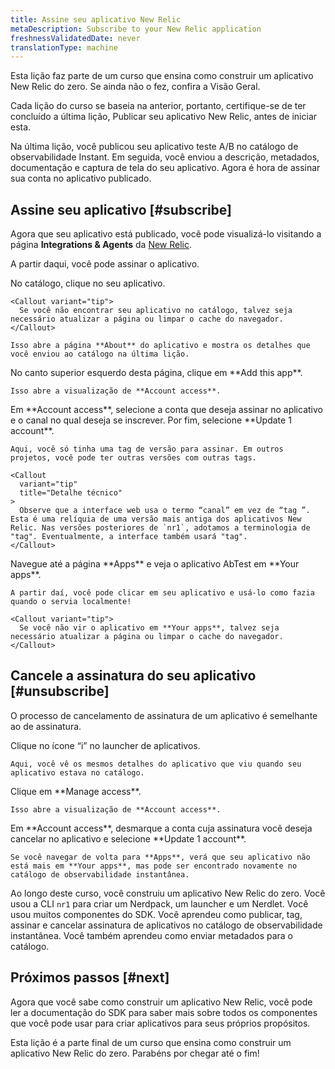 ```yaml
---
title: Assine seu aplicativo New Relic
metaDescription: Subscribe to your New Relic application
freshnessValidatedDate: never
translationType: machine
---
```


<Callout variant="course">
  Esta lição faz parte de um curso que ensina como construir um aplicativo New Relic do zero. Se ainda não o fez, confira a Visão Geral.

  Cada lição do curso se baseia na anterior, portanto, certifique-se de ter concluído a última lição, Publicar seu aplicativo New Relic, antes de iniciar esta.
</Callout>

Na última lição, você publicou seu aplicativo teste A/B no catálogo de observabilidade Instant. Em seguida, você enviou a descrição, metadados, documentação e captura de tela do seu aplicativo. Agora é hora de assinar sua conta no aplicativo publicado.

## Assine seu aplicativo [#subscribe]

Agora que seu aplicativo está publicado, você pode visualizá-lo visitando a página **Integrations & Agents** da [New Relic](https://one.newrelic.com).

A partir daqui, você pode assinar o aplicativo.

<Steps>
  <Step>
    No catálogo, clique no seu aplicativo.

    <Callout variant="tip">
      Se você não encontrar seu aplicativo no catálogo, talvez seja necessário atualizar a página ou limpar o cache do navegador.
    </Callout>

    Isso abre a página **About** do aplicativo e mostra os detalhes que você enviou ao catálogo na última lição.
  </Step>

  <Step>
    No canto superior esquerdo desta página, clique em **Add this app**.

    Isso abre a visualização de **Account access**.
  </Step>

  <Step>
    Em **Account access**, selecione a conta que deseja assinar no aplicativo e o canal no qual deseja se inscrever. Por fim, selecione **Update 1 account**.

    Aqui, você só tinha uma tag de versão para assinar. Em outros projetos, você pode ter outras versões com outras tags.

    <Callout
      variant="tip"
      title="Detalhe técnico"
    >
      Observe que a interface web usa o termo “canal” em vez de “tag ”. Esta é uma relíquia de uma versão mais antiga dos aplicativos New Relic. Nas versões posteriores de `nr1`, adotamos a terminologia de "tag". Eventualmente, a interface também usará "tag".
    </Callout>
  </Step>

  <Step>
    Navegue até a página **Apps** e veja o aplicativo AbTest em **Your apps**.

    A partir daí, você pode clicar em seu aplicativo e usá-lo como fazia quando o servia localmente!

    <Callout variant="tip">
      Se você não vir o aplicativo em **Your apps**, talvez seja necessário atualizar a página ou limpar o cache do navegador.
    </Callout>
  </Step>
</Steps>

## Cancele a assinatura do seu aplicativo [#unsubscribe]

O processo de cancelamento de assinatura de um aplicativo é semelhante ao de assinatura.

<Steps>
  <Step>
    Clique no ícone “i” no launcher de aplicativos.

    Aqui, você vê os mesmos detalhes do aplicativo que viu quando seu aplicativo estava no catálogo.
  </Step>

  <Step>
    Clique em **Manage access**.

    Isso abre a visualização de **Account access**.
  </Step>

  <Step>
    Em **Account access**, desmarque a conta cuja assinatura você deseja cancelar no aplicativo e selecione **Update 1 account**.

    Se você navegar de volta para **Apps**, verá que seu aplicativo não está mais em **Your apps**, mas pode ser encontrado novamente no catálogo de observabilidade instantânea.
  </Step>
</Steps>

Ao longo deste curso, você construiu um aplicativo New Relic do zero. Você usou a CLI `nr1` para criar um Nerdpack, um launcher e um Nerdlet. Você usou muitos componentes do SDK. Você aprendeu como publicar, tag, assinar e cancelar assinatura de aplicativos no catálogo de observabilidade instantânea. Você também aprendeu como enviar metadados para o catálogo.

## Próximos passos [#next]

Agora que você sabe como construir um aplicativo New Relic, você pode ler a documentação do SDK para saber mais sobre todos os componentes que você pode usar para criar aplicativos para seus próprios propósitos.

<Callout variant="tip">
  Esta lição é a parte final de um curso que ensina como construir um aplicativo New Relic do zero. Parabéns por chegar até o fim!
</Callout>
